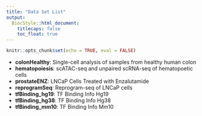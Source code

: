 ```yaml
---
title: "Data Set List"
output:
  BiocStyle::html_document:
    titlecaps: false
    toc_float: true
---
```


```r
knitr::opts_chunk$set(echo = TRUE, eval = FALSE)
```

+ **colonHealthy**: Single-cell analysis of samples from healthy human colon
+ **hematopoiesis**: scATAC-seq and unpaired scRNA-seq of hematopoetic cells
+ **prostateENZ**: LNCaP Cells Treated with Enzalutamide
+ **reprogramSeq**: Reprogram-seq of LNCaP cells
+ **tfBinding_hg19**: TF Binding Info Hg19
+ **tfBinding_hg38**: TF Binding Info Hg38
+ **tfBinding_mm10**: TF Binding Info Mm10

